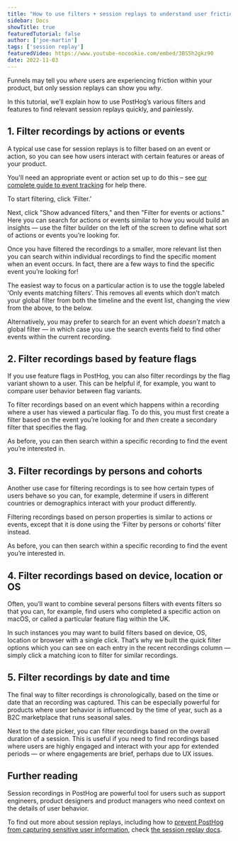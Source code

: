 ```yaml
---
title: "How to use filters + session replays to understand user friction" 
sidebar: Docs
showTitle: true
featuredTutorial: false
author: ['joe-martin']
tags: ['session replay']
featuredVideo: https://www.youtube-nocookie.com/embed/3BS5h2gkz90
date: 2022-11-03
---
```



Funnels may tell you _where_ users are experiencing friction within your product, but only session replays can show you _why_.

In this tutorial, we’ll explain how to use PostHog’s various filters and features to find relevant session replays quickly, and painlessly. 

## 1. Filter recordings by actions or events

A typical use case for session replays is to filter based on an event or action, so you can see how users interact with certain features or areas of your product. 

You'll need an appropriate event or action set up to do this – see [our complete guide to event tracking](/tutorials/event-tracking-guide) for help there. 

To start filtering, click ‘Filter.’ 

<ProductScreenshot
    imageLight = {filterSessionLight} 
    imageDark = {filterSessionDark}
    classes="rounded"
    alt="Search for recording events"
/>

Next, click "Show advanced filters," and then "Filter for events or actions." Here you can search for actions or events similar to how you would build an insights — use the filter builder on the left of the screen to define what sort of actions or events you’re looking for. 

Once you have filtered the recordings to a smaller, more relevant list then you can search within individual recordings to find the specific moment when an event occurs. In fact, there are a few ways to find the specific event you’re looking for!

<ProductScreenshot
    imageLight = {filterOffLight} 
    imageDark = {filterOffDark}
    classes="rounded"
    alt="Global filter off"
/>

The easiest way to focus on a particular action is to use the toggle labeled ‘Only events matching filters’. This removes all events which don’t match your global filter from both the timeline and the event list, changing the view from the above, to the below. 

<ProductScreenshot
    imageLight = {filterOnLight} 
    imageDark = {filterOnDark}
    classes="rounded"
    alt="Global filter on"
/>

Alternatively, you may prefer to search for an event which _doesn’t_ match a global filter — in which case you use the search events field to find other events within the current recording. 

## 2. Filter recordings based by feature flags

If you use feature flags in PostHog, you can also filter recordings by the flag variant shown to a user. This can be helpful if, for example, you want to compare user behavior between flag variants. 

To filter recordings based on an event which happens within a recording where a user has viewed a particular flag. To do this, you must first create a filter based on the event you’re looking for and _then_ create a secondary filter that specifies the flag. 

<ProductVideo
    videoLight = {searchRecordingFlagLight} 
    videoDark = {searchRecordingFlagDark}
    classes="rounded"
    alt="Feature flag recording filter"
/>

As before, you can then search within a specific recording to find the event you’re interested in. 

## 3. Filter recordings by persons and cohorts

Another use case for filtering recordings is to see how certain types of users behave so you can, for example, determine if users in different countries or demographics interact with your product differently.

Filtering recordings based on person properties is similar to actions or events, except that it is done using the ‘Filter by persons or cohorts’ filter instead. 

<ProductScreenshot
    imageLight = {filterPersonsRecordingsLight} 
    imageDark = {filterPersonsRecordingsDark}
    classes="rounded"
    alt="Filter persons recordings"
/>

As before, you can then search within a specific recording to find the event you’re interested in. 

## 4. Filter recordings based on device, location or OS

Often, you’ll want to combine several persons filters with events filters so that you can, for example, find users who completed a specific action on macOS, or called a particular feature flag within the UK. 

<ProductScreenshot
    imageLight = {quickFilterLight} 
    imageDark = {quickFilterDark}
    classes="rounded"
    alt="Quick filters"
/>

In such instances you may want to build filters based on device, OS, location or browser with a single click. That’s why we built the quick filter options which you can see on each entry in the recent recordings column — simply click a matching icon to filter for similar recordings. 

## 5. Filter recordings by date and time

The final way to filter recordings is chronologically, based on the time or date that an recording was captured. This can be especially powerful for products where user behavior is influenced by the time of year, such as a B2C marketplace that runs seasonal sales.

<ProductScreenshot
    imageLight = {filterRecordingsLight} 
    imageDark = {filterRecordingsDark}
    classes="rounded"
    alt="Filter recording by time"
/>

Next to the date picker, you can filter recordings based on the overall duration of a session. This is useful if you need to find recordings based where users are highly engaged and interact with your app for extended periods — or where engagements are brief, perhaps due to UX issues. 

<ProductVideo
    videoLight = {timePickerLight} 
    videoDark = {timePickerDark}
    classes="rounded"
    alt="Using time picker to filter"
/>

## Further reading

Session recordings in PostHog are powerful tool for users such as support engineers, product designers and product managers who need context on the details of user behavior. 

To find out more about session replays, including how to [prevent PostHog from capturing sensitive user information](/manual/recordings#ignoring-sensitive-elements), check [the session replay docs](/manual/recordings). 
